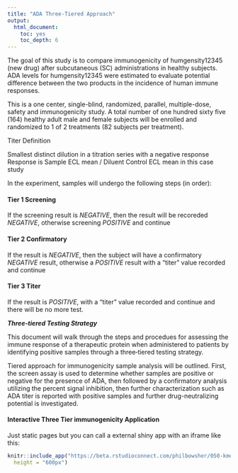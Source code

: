 ```yaml
---
title: "ADA Three‐Tiered Approach"
output: 
  html_document: 
    toc: yes
    toc_depth: 6
---
```


The goal of this study is to compare immunogenicity of humgensity12345 (new drug) after subcutaneous (SC) administrations in healthy subjects.  ADA levels for humgensity12345 were estimated to evaluate potential difference between the two products in the incidence of human immune responses.

This is a one center, single-blind, randomized, parallel, multiple-dose, safety and immunogenicity study. A total number of one hundred sixty five (164) healthy adult male and female subjects will be enrolled and randomized to 1 of 2 treatments (82 subjects per treatment).

Titer Definition

Smallest distinct dilution in a titration series with a negative response
Response is Sample ECL mean / Diluent Control ECL mean in this case study

In the experiment, samples will undergo the following steps (in order):

#### Tier 1 Screening

If the screening result is *NEGATIVE*, then the result will be recoreded  *NEGATIVE*, otherwise screening *POSITIVE* and continue

#### Tier 2 Confirmatory

If the result is *NEGATIVE*, then the subject will have a confirmatory *NEGATIVE* result, otherwise a *POSITIVE* result with a "titer" value recorded and continue

#### Tier 3 Titer

If the result is *POSITIVE*, with a "titer" value recorded and continue and there will be no more test.

_**Three‐tiered Testing Strategy**_

This document will walk through the steps and procedues for assessing the immune response of a therapeutic protein when administered to patients by identifying positive samples through a three‐tiered testing strategy.

Tiered approach for immunogenicity sample analysis will be outlined. First, the screen assay is used to determine whether samples are positive or negative for the presence of ADA, then followed by a confirmatory analysis utilizing the percent signal inhibition, then further characterization such as ADA titer is reported with positive samples and further drug-neutralizing potential is investigated.

#### Interactive Three Tier immunogenicity Application

Just static pages but you can call a external shiny app with an iframe like this:

```r
knitr::include_app("https://beta.rstudioconnect.com/philbowsher/050-kmeans-example/", 
  height = "600px")
  
```


